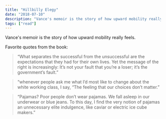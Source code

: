 ```yaml
---
title: "Hillbilly Elegy"
date: "2018-07-10"
description: "Vance's memoir is the story of how upward mobility really feels."
tags: ["read"]
---
```


Vance's memoir is the story of how upward mobility really feels.

Favorite quotes from the book:

> “What separates the successful from the unsuccessful are the expectations that they had for their own lives. Yet the message of the right is increasingly: It’s not your fault that you’re a loser; it’s the government’s fault.”

> “whenever people ask me what I’d most like to change about the white working class, I say, “The feeling that our choices don’t matter.”

> “Pajamas? Poor people don’t wear pajamas. We fall asleep in our underwear or blue jeans. To this day, I find the very notion of pajamas an unnecessary elite indulgence, like caviar or electric ice cube makers.”
